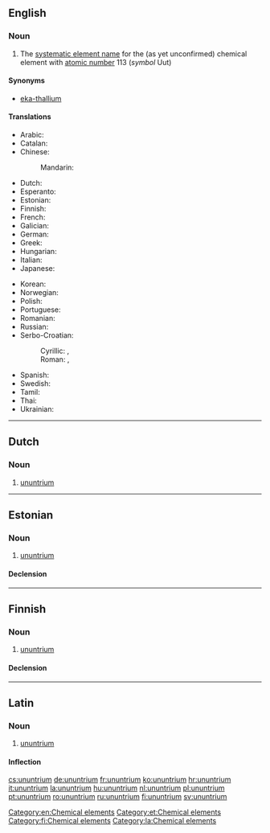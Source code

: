 ==English==
{{elements|Uut|copernicium|Cn|flerovium|Fl}}

===Noun===
{{en-noun|-}}
{{wikipedia}}

# The [[systematic element name]] for the (as yet unconfirmed) chemical element with [[atomic number]] 113 (''symbol'' Uut)

====Synonyms====
* [[eka-thallium]]

====Translations====
{{trans-top|chemical element}}
* Arabic: {{t|ar|أنون تريوم|tr=’unun tríiyum|m}}
* Catalan: {{t|ca|ununtri|m}}
* Chinese:
*: Mandarin: {{t|cmn|元素113}} {{qualifier|unofficial}}
* Dutch: {{t+|nl|ununtrium|n}}
* Esperanto: {{t|eo|ununtrio}}
* Estonian: {{t|et|ununtrium}}
* Finnish: {{t+|fi|ununtrium}}
* French: {{t+|fr|ununtrium|m}}
* Galician: {{t|gl|ununtrio|m}}
* German: {{t+|de|Ununtrium|n}}
* Greek: {{t|el|ουνουντριος|n|tr=ounountrios}}
* Hungarian: {{t+|hu|ununtrium}}
* Italian: {{t+|it|ununtrio|m}}
* Japanese: {{t|ja|ウンウントリウム|tr=ununtoriumu}}
{{trans-mid}}
* Korean: {{t|ko|우눈트륨|tr=ununteuryum}}
* Norwegian: {{t|no|ununtrium}}
* Polish: {{t+|pl|ununtrium|m}}
* Portuguese: {{t+|pt|ununtrio|m}}
* Romanian: {{t+|ro|ununtriu|n}}
* Russian: {{t+|ru|унунтрий|m|tr=unúntrij}}
* Serbo-Croatian:
*: Cyrillic: {{t|sh|унунтријум|m|sc=Cyrl}}, {{t|sh|унунтриј|m|sc=Cyrl}}
*: Roman: {{t|sh|ununtrijum|m}}, {{t|sh|ununtrij|m}}
* Spanish: {{t+|es|ununtrio|m}}
* Swedish: {{t+|sv|ununtrium}}
* Tamil: {{t|ta|யுனண்ட்ரியம்|tr=yunaņţriyam}}
* Thai: {{t|th|อูนอูนเทรียม|tr=ūnūntērīyom}}
* Ukrainian: {{t|uk|унунтрій|tr=ununtrij|m}}
{{trans-bottom}}

[[Category:en:Chemical elements]]

----

==Dutch==
{{wikipedia|lang=nl}}
{{elements|Uut|copernicium|Cn|flerovium|Fl|lang=nl}}

===Noun===
{{nl-noun|n|-|-}}

# [[#English|ununtrium]]

----

==Estonian==

===Noun===
{{et-noun|ununtriumi|ununtriumi|par2=ununtriumit}}

# [[#English|ununtrium]]

====Declension====
{{et-decl-seminar|ununtrium}}
{{et-decl-redel|ununtrium}}

[[Category:et:Chemical elements]]

----

==Finnish==
{{wikipedia|lang=fi}}

===Noun===
{{fi-noun}}

# [[#English|ununtrium]]

====Declension====
{{fi-decl-risti|ununtrium|nopl=1|i=0}}

[[Category:fi:Chemical elements]]

----

==Latin==
{{wikipedia|lang=la}}

===Noun===
{{la-noun|ūnūntrium|ununtrii|ūnūntriī|n|second}}

# [[#English|ununtrium]]

====Inflection====
{{la-decl-2nd-N|ūnūntri}}

[[Category:la:Chemical elements]]

[[cs:ununtrium]]
[[de:ununtrium]]
[[fr:ununtrium]]
[[ko:ununtrium]]
[[hr:ununtrium]]
[[it:ununtrium]]
[[la:ununtrium]]
[[hu:ununtrium]]
[[nl:ununtrium]]
[[pl:ununtrium]]
[[pt:ununtrium]]
[[ro:ununtrium]]
[[ru:ununtrium]]
[[fi:ununtrium]]
[[sv:ununtrium]]